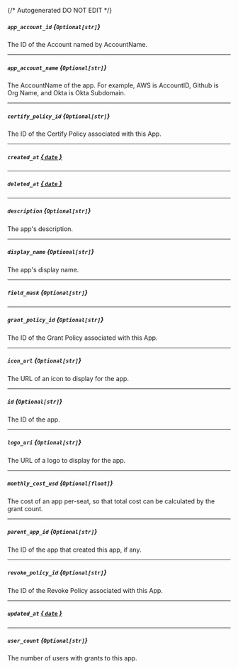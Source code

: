 {/* Autogenerated DO NOT EDIT  */}
##### `app_account_id` *{`Optional[str]`}*
The ID of the Account named by AccountName.

---
##### `app_account_name` *{`Optional[str]`}*
The AccountName of the app. For example, AWS is AccountID, Github is Org Name, and Okta is Okta Subdomain.

---
##### `certify_policy_id` *{`Optional[str]`}*
The ID of the Certify Policy associated with this App.

---
##### `created_at` [*{ `date` }*](https://docs.python.org/3/library/datetime.html#date-objects)

---
##### `deleted_at` [*{ `date` }*](https://docs.python.org/3/library/datetime.html#date-objects)

---
##### `description` *{`Optional[str]`}*
The app's description.

---
##### `display_name` *{`Optional[str]`}*
The app's display name.

---
##### `field_mask` *{`Optional[str]`}*

---
##### `grant_policy_id` *{`Optional[str]`}*
The ID of the Grant Policy associated with this App.

---
##### `icon_url` *{`Optional[str]`}*
The URL of an icon to display for the app.

---
##### `id` *{`Optional[str]`}*
The ID of the app.

---
##### `logo_uri` *{`Optional[str]`}*
The URL of a logo to display for the app.

---
##### `monthly_cost_usd` *{`Optional[float]`}*
The cost of an app per\-seat, so that total cost can be calculated by the grant count.

---
##### `parent_app_id` *{`Optional[str]`}*
The ID of the app that created this app, if any.

---
##### `revoke_policy_id` *{`Optional[str]`}*
The ID of the Revoke Policy associated with this App.

---
##### `updated_at` [*{ `date` }*](https://docs.python.org/3/library/datetime.html#date-objects)

---
##### `user_count` *{`Optional[str]`}*
The number of users with grants to this app.


